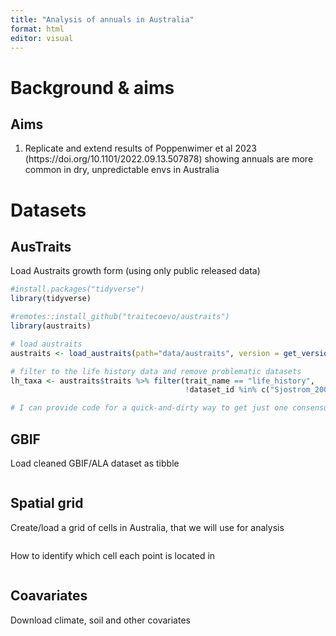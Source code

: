 ```yaml
---
title: "Analysis of annuals in Australia"
format: html
editor: visual
---
```


# Background & aims

## Aims

1.  Replicate and extend results of Poppenwimer et al 2023 (https://doi.org/10.1101/2022.09.13.507878) showing annuals are more common in dry, unpredictable envs in Australia

# Datasets

## AusTraits

Load Austraits growth form (using only public released data)

```r
#install.packages("tidyverse")
library(tidyverse)

#remotes::install_github("traitecoevo/austraits")
library(austraits) 

# load austraits
austraits <- load_austraits(path="data/austraits", version = get_version_latest())

# filter to the life history data and remove problematic datasets
lh_taxa <- austraits$traits %>% filter(trait_name == "life_history", 
                                       !dataset_id %in% c("Sjostrom_2006", "ABRS_1981", "WAH_1998", "WAH_2016", "NHNSW_2014", "NHNSW_2014_2"))

# I can provide code for a quick-and-dirty way to get just one consensus value per species if needed

```

## GBIF

Load cleaned GBIF/ALA dataset as tibble

```r

```

## Spatial grid

Create/load a grid of cells in Australia, that we will use for analysis

```r

```

How to identify which cell each point is located in

```r

```

## Coavariates

Download climate, soil and other covariates

```r

```
